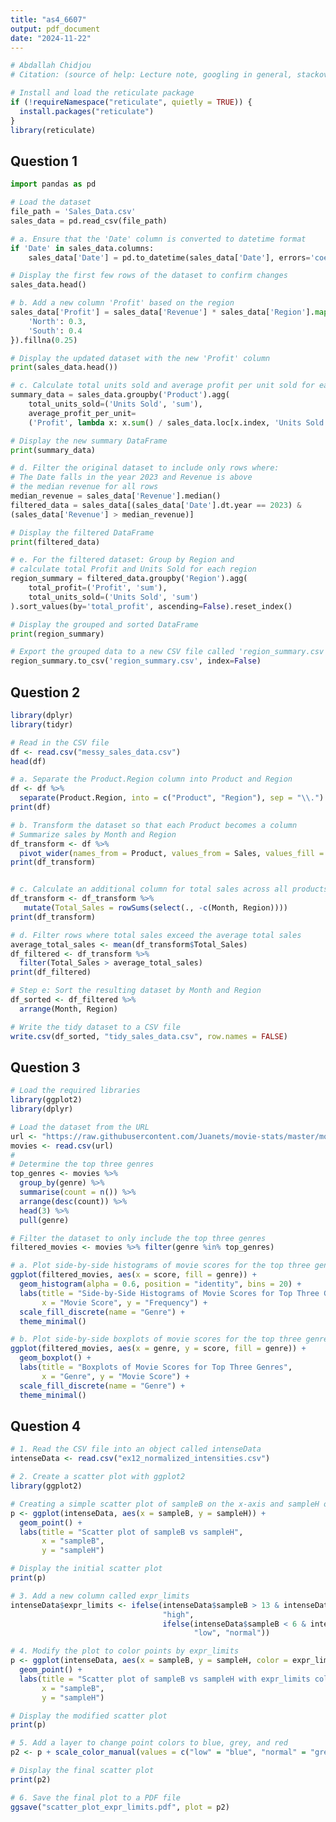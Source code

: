 ```yaml
---
title: "as4_6607"
output: pdf_document
date: "2024-11-22"
---
```



```r
# Abdallah Chidjou
# Citation: (source of help: Lecture note, googling in general, stackoverflow, and chatgpt)
```


```r
# Install and load the reticulate package
if (!requireNamespace("reticulate", quietly = TRUE)) {
  install.packages("reticulate")
}
library(reticulate)
```



## Question 1

```python

import pandas as pd

# Load the dataset
file_path = 'Sales_Data.csv'
sales_data = pd.read_csv(file_path)

# a. Ensure that the 'Date' column is converted to datetime format
if 'Date' in sales_data.columns:
    sales_data['Date'] = pd.to_datetime(sales_data['Date'], errors='coerce')

# Display the first few rows of the dataset to confirm changes
sales_data.head()

# b. Add a new column 'Profit' based on the region
sales_data['Profit'] = sales_data['Revenue'] * sales_data['Region'].map({
    'North': 0.3,
    'South': 0.4
}).fillna(0.25)

# Display the updated dataset with the new 'Profit' column
print(sales_data.head())

# c. Calculate total units sold and average profit per unit sold for each product
summary_data = sales_data.groupby('Product').agg(
    total_units_sold=('Units Sold', 'sum'),
    average_profit_per_unit=
    ('Profit', lambda x: x.sum() / sales_data.loc[x.index, 'Units Sold'].sum())).reset_index()

# Display the new summary DataFrame
print(summary_data)

# d. Filter the original dataset to include only rows where:
# The Date falls in the year 2023 and Revenue is above 
# the median revenue for all rows
median_revenue = sales_data['Revenue'].median()
filtered_data = sales_data[(sales_data['Date'].dt.year == 2023) & 
(sales_data['Revenue'] > median_revenue)]

# Display the filtered DataFrame
print(filtered_data)

# e. For the filtered dataset: Group by Region and 
# calculate total Profit and Units Sold for each region
region_summary = filtered_data.groupby('Region').agg(
    total_profit=('Profit', 'sum'),
    total_units_sold=('Units Sold', 'sum')
).sort_values(by='total_profit', ascending=False).reset_index()

# Display the grouped and sorted DataFrame
print(region_summary)

# Export the grouped data to a new CSV file called 'region_summary.csv'
region_summary.to_csv('region_summary.csv', index=False)

```


## Question 2 


```r
library(dplyr)
library(tidyr)
```


```r

# Read in the CSV file
df <- read.csv("messy_sales_data.csv")
head(df)

# a. Separate the Product.Region column into Product and Region
df <- df %>% 
  separate(Product.Region, into = c("Product", "Region"), sep = "\\.")
print(df)

# b. Transform the dataset so that each Product becomes a column
# Summarize sales by Month and Region
df_transform <- df %>% 
  pivot_wider(names_from = Product, values_from = Sales, values_fill = 0) #list(Sales = 0)
print(df_transform)


# c. Calculate an additional column for total sales across all products
df_transform <- df_transform %>%
   mutate(Total_Sales = rowSums(select(., -c(Month, Region))))
print(df_transform)

# d. Filter rows where total sales exceed the average total sales
average_total_sales <- mean(df_transform$Total_Sales)
df_filtered <- df_transform %>% 
  filter(Total_Sales > average_total_sales)
print(df_filtered)

# Step e: Sort the resulting dataset by Month and Region
df_sorted <- df_filtered %>% 
  arrange(Month, Region)

# Write the tidy dataset to a CSV file
write.csv(df_sorted, "tidy_sales_data.csv", row.names = FALSE)

```



## Question 3

```r
# Load the required libraries
library(ggplot2)
library(dplyr)

# Load the dataset from the URL
url <- "https://raw.githubusercontent.com/Juanets/movie-stats/master/movies.csv"
movies <- read.csv(url)
# 
# Determine the top three genres
top_genres <- movies %>%
  group_by(genre) %>%
  summarise(count = n()) %>%
  arrange(desc(count)) %>%
  head(3) %>%
  pull(genre)

# Filter the dataset to only include the top three genres
filtered_movies <- movies %>% filter(genre %in% top_genres)

# a. Plot side-by-side histograms of movie scores for the top three genres
ggplot(filtered_movies, aes(x = score, fill = genre)) +
  geom_histogram(alpha = 0.6, position = "identity", bins = 20) +
  labs(title = "Side-by-Side Histograms of Movie Scores for Top Three Genres",
       x = "Movie Score", y = "Frequency") +
  scale_fill_discrete(name = "Genre") +
  theme_minimal()

# b. Plot side-by-side boxplots of movie scores for the top three genres
ggplot(filtered_movies, aes(x = genre, y = score, fill = genre)) +
  geom_boxplot() +
  labs(title = "Boxplots of Movie Scores for Top Three Genres",
       x = "Genre", y = "Movie Score") +
  scale_fill_discrete(name = "Genre") +
  theme_minimal()

``` 


## Question 4

```r
# 1. Read the CSV file into an object called intenseData
intenseData <- read.csv("ex12_normalized_intensities.csv")

# 2. Create a scatter plot with ggplot2
library(ggplot2)

# Creating a simple scatter plot of sampleB on the x-axis and sampleH on the y-axis
p <- ggplot(intenseData, aes(x = sampleB, y = sampleH)) +
  geom_point() +
  labs(title = "Scatter plot of sampleB vs sampleH",
       x = "sampleB",
       y = "sampleH")

# Display the initial scatter plot
print(p)

# 3. Add a new column called expr_limits
intenseData$expr_limits <- ifelse(intenseData$sampleB > 13 & intenseData$sampleH > 13, 
                                  "high", 
                                  ifelse(intenseData$sampleB < 6 & intenseData$sampleH < 6, 
                                         "low", "normal"))

# 4. Modify the plot to color points by expr_limits
p <- ggplot(intenseData, aes(x = sampleB, y = sampleH, color = expr_limits)) +
  geom_point() +
  labs(title = "Scatter plot of sampleB vs sampleH with expr_limits coloring",
       x = "sampleB",
       y = "sampleH")

# Display the modified scatter plot
print(p)

# 5. Add a layer to change point colors to blue, grey, and red
p2 <- p + scale_color_manual(values = c("low" = "blue", "normal" = "grey", "high" = "red"))

# Display the final scatter plot
print(p2)

# 6. Save the final plot to a PDF file
ggsave("scatter_plot_expr_limits.pdf", plot = p2)

```












